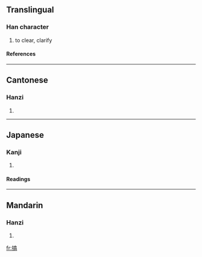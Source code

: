 ==Translingual==
===Han character===
{{Han char|rn=64|rad=手|as=10|sn=13|four=5002<sub>7</sub>|canj=手卜口月 (QYRB)}}
# to clear, clarify
====References====
{{Han ref|kx=0447.100|dkj=12489|dj=0798.020|hdz=31935.080|uh=641E|ud=25630|bh=B764|bd=46948}}
----
==Cantonese==
===Hanzi===
{{yue-hanzi|jyut=|y=gaau2}}
# {{defn|Cantonese}}
----
==Japanese==
===Kanji===
{{ja-kanji|grade=|rs=手10}}
# {{defn|Japanese}} 
====Readings====
{{ja-readings|on=[[こう]] (kō), [[きょう]] (kyō)|kun=[[たたく]] (tataku)}}
----
==Mandarin==
===Hanzi===
{{cmn-hanzi|pin=[[gǎo]] ([[gao3]])|wg=kao<sup>3</sup>}}
# {{defn|Mandarin}}

[[fr:搞]]